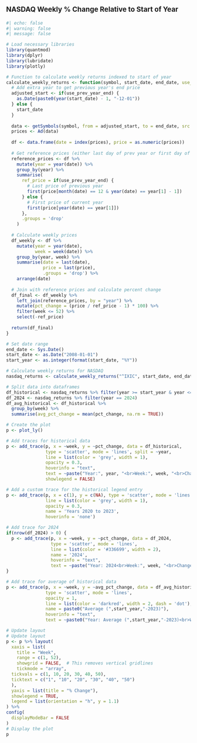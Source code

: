 ::: {style="font-size: 14pt;font-weight: bold;margin-bottom: 10px; margin-top: 20px"}
NASDAQ Weekly % Change Relative to Start of Year
:::
```r
#| echo: false
#| warning: false
#| message: false

# Load necessary libraries
library(quantmod)
library(dplyr)
library(lubridate)
library(plotly)

# Function to calculate weekly returns indexed to start of year
calculate_weekly_returns <- function(symbol, start_date, end_date, use_prev_year_end = TRUE) {
  # Add extra year to get previous year's end price
  adjusted_start <- if(use_prev_year_end) {
    as.Date(paste0(year(start_date) - 1, "-12-01"))
  } else {
    start_date
  }
  
  data <- getSymbols(symbol, from = adjusted_start, to = end_date, src = "yahoo", auto.assign = FALSE)
  prices <- Ad(data)
  
  df <- data.frame(date = index(prices), price = as.numeric(prices))
  
  # Get reference prices (either last day of prev year or first day of current year)
  reference_prices <- df %>%
    mutate(year = year(date)) %>%
    group_by(year) %>%
    summarise(
      ref_price = if(use_prev_year_end) {
        # Last price of previous year
        first(price[month(date) == 12 & year(date) == year[1] - 1]) 
      } else {
        # First price of current year
        first(price[year(date) == year[1]])
      },
      .groups = 'drop'
    )
  
  # Calculate weekly prices
  df_weekly <- df %>%
    mutate(year = year(date),
           week = week(date)) %>%
    group_by(year, week) %>%
    summarise(date = last(date), 
              price = last(price), 
              .groups = 'drop') %>%
    arrange(date)
  
  # Join with reference prices and calculate percent change
  df_final <- df_weekly %>%
    left_join(reference_prices, by = "year") %>%
    mutate(pct_change = (price / ref_price - 1) * 100) %>%
    filter(week <= 52) %>%
    select(-ref_price)
  
  return(df_final)
}

# Set date range
end_date <- Sys.Date()
start_date <- as.Date("2008-01-01")
start_year <- as.integer(format(start_date, "%Y"))

# Calculate weekly returns for NASDAQ
nasdaq_returns <- calculate_weekly_returns("^IXIC", start_date, end_date, use_prev_year_end = FALSE)

# Split data into dataframes
df_historical <- nasdaq_returns %>% filter(year >= start_year & year <= 2023)
df_2024 <- nasdaq_returns %>% filter(year == 2024)
df_avg_historical <- df_historical %>%
  group_by(week) %>%
  summarise(avg_pct_change = mean(pct_change, na.rm = TRUE))

# Create the plot
p <- plot_ly()

# Add traces for historical data
p <- add_trace(p, x = ~week, y = ~pct_change, data = df_historical,
               type = 'scatter', mode = 'lines', split = ~year,
               line = list(color = 'grey', width = 1),
               opacity = 0.3,
               hoverinfo = "text",
               text = ~paste("Year:", year, "<br>Week:", week, "<br>Change:", round(pct_change, 2), "%"),
               showlegend = FALSE)

# Add a custom trace for the historical legend entry
p <- add_trace(p, x = c(1), y = c(NA), type = 'scatter', mode = 'lines',
               line = list(color = 'grey', width = 1),
               opacity = 0.3,
               name = 'Years 2020 to 2023',
               hoverinfo = 'none')

# Add trace for 2024
if(nrow(df_2024) > 0) {
  p <- add_trace(p, x = ~week, y = ~pct_change, data = df_2024,
                 type = 'scatter', mode = 'lines',
                 line = list(color = '#336699', width = 2),
                 name = '2024',
                 hoverinfo = "text",
                 text = ~paste("Year: 2024<br>Week:", week, "<br>Change:", round(pct_change, 2), "%"))
}

# Add trace for average of historical data
p <- add_trace(p, x = ~week, y = ~avg_pct_change, data = df_avg_historical,
               type = 'scatter', mode = 'lines',
               opacity = 1,
               line = list(color = 'darkred', width = 2, dash = 'dot'),
               name = paste0("Average (",start_year,"-2023)"),
               hoverinfo = "text",
               text = ~paste0("Year: Average (",start_year,"-2023)<br>Week:", week, "<br>Change:", round(avg_pct_change, 2), "%"))

# Update layout
# Update layout
p <- p %>% layout(
  xaxis = list(
    title = "Week", 
    range = c(1, 52),
    showgrid = FALSE,  # This removes vertical gridlines
    tickmode = "array",
  tickvals = c(1, 10, 20, 30, 40, 50),
  ticktext = c("1", "10", "20", "30", "40", "50")
  ),
  yaxis = list(title = "% Change"),
  showlegend = TRUE,
  legend = list(orientation = "h", y = 1.1)
) %>%
config(
  displayModeBar = FALSE
)
# Display the plot
p
```

